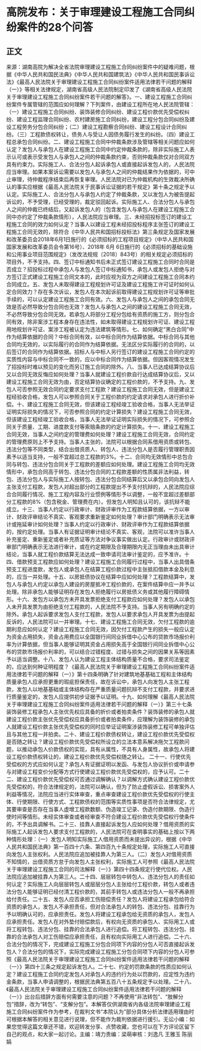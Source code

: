 # 高院发布：关于审理建设工程施工合同纠纷案件的28个问答
## 正文
来源：湖南高院为解决全省法院审理建设工程施工合同纠纷案件中的疑难问题，根据《中华人民共和国民法典》《中华人民共和国建筑法》《中华人民共和国民事诉讼法》《最高人民法院关于审理建设工程施工合同纠纷案件适用法律若干问题的解释（一）》等相关法律规定，湖南省高级人民法院制定印发了《湖南省高级人民法院关于审理建设工程施工合同纠纷案件若干问题的解答》。一、建设工程施工合同纠纷案件专属管辖的范围应如何理解？下列案件，由建设工程所在地人民法院管辖：（一）建设工程施工合同纠纷、装饰装修合同纠纷、建设工程价款优先受偿权纠纷、建设工程监理合同纠纷、农村建房施工合同纠纷，建设工程分包合同纠纷及建设工程劳务分包合同纠纷；（二）建设工程勘察合同纠纷、建设工程设计合同纠纷。（三）工程款债权转让，债务人与受让人因债务履行发生的纠纷。（四）建设工程总承包合同纠纷。二、建设工程施工合同中仲裁条款涉及管辖等相关问题应如何认定？发包人与承包人在建设工程施工合同中约定仲裁条款的，除非实际施工人表示认可或表示受发包人与承包人之间的仲裁条款约束，否则仲裁条款仅对合同双方具有约束力。实际施工人、合法分包人起诉承包人或直接起诉发包人的，人民法院应当审理。如果本案诉讼需要以发包人与承包人之间的仲裁结果作为依据的，可中止审理，待仲裁程序结束后再恢复审理。人民法院对已为仲裁机构的生效裁决所确认的事实应根据《最高人民法院关于民事诉讼证据的若干规定》第十条之规定予以认定。实际施工人、合法分包人与承包人约定了仲裁条款，又以发包人为被告提起诉讼的，不予受理，已经受理的，裁定驳回起诉。实际施工人、合法分包人与承包人之间的仲裁已终结后，又起诉发包人的（包含发包人与承包人在建设工程施工合同中亦约定了仲裁条款情形），人民法院应当审理。三、未经招投标签订的建设工程施工合同的效力如何认定？当事人以建设工程未经招投标程序主张签订的建设工程施工合同无效的，除符合《中华人民共和国招标投标法》第三条规定及国家发展和改革委员会2018年6月1日施行的《必须招标的工程项目规定》（中华人民共和国国家发展和改革委员会令第16号）、2018年 6月 6日施行的《必须招标的基础设施和公用事业项目范围规定》（发改法规规〔2018〕843号）的相关规定必须招标的项目外，不予支持。四、签订中标通知书后未正式签订建设工程施工合同时合同是否成立？招投标过程中承包人与发包人签订中标通知书，承包人或发包人拒绝与对方签订正式建设工程施工合同文本的，此时应视为双方之间建设工程施工合同本约合同成立。五、发包人未取得建设工程规划许可证及建设工程施工许可证时如何认定合同效力？存在多次诉讼，发包人在本次起诉前取得建设工程规划许可证等审批手续的，可以认定建设工程施工合同有效。六、发包人与承包人之间的承包合同无效是否必然导致分包合同也无效？发包人与承包人之间的建设工程施工合同无效，不必然导致分包合同无效。若承包人将部分工程分包给有资质的施工方，则分包合同有效，除非案涉工程本身存在违法性，如未取得建设工程规划许可证、建设工程用地规划许可证、案涉工程被认定为违法建筑等情形。七、如何确定“黑白合同”中作为结算依据的合同？中标合同有效，以中标合同作为结算依据。中标合同与其他合同均无效的，以实际履行的合同作为结算依据。无法区分实际履行的合同的，以后签订的合同作为结算依据。招标人与中标人另行签订的建设工程施工合同约定的实质性内容与中标合同不一致的，应以中标合同作为结算依据。但因客观情况发生了招投标时难以预见的变化而另订施工合同的除外。八、当事人已达成结算协议后又以合同无效反悔应如何处理？当事人就建设工程价款自行达成结算协议后，又以建设工程施工合同无效为由，否定结算协议确定的工程价款的，不予支持。九、发包人可否参照无效合同约定要求支付工程款？建设工程施工合同无效，但是建设工程经验收合格，发包人可以参照合同关于工程价款的约定请求对承包人进行折价补偿。十、建设工程施工合同无效，但该建设工程经竣工验收合格，当事人无法举证证明实际损失的情况下，可否参照合同的约定计算损失？建设工程施工合同无效，但该建设工程经竣工验收合格，当事人无法举证证明实际损失的情况下，可参照合同关于质量、工期、进度款支付等索赔条款的约定计算损失。十一、建设工程施工合同无效，当事人之间约定的管理费如何处理？建设工程施工合同无效，合同约定的管理费原则上不予支持。当事人主张的，法院可以根据合同系借用资质或转包、违法分包等不同类型，结合出借资质人、转包人、违法分包人是否履行管理职责因素予以适当支持，一般不宜超过总工程款的3%。十二、合同均无效情形中总包合同与转包、违法分包合同关于工程款的差额应如何处理。建设工程施工合同均无效情形中，承包合同高于转包、违法分包合同的工程款差额的性质属非法利益，转包、违法分包人与实际施工人按转包、违法分包合同结算后又以承包合同向发包人主张支付工程款，发包人对超出部分的工程款提出不予支付抗辩的，人民法院应综合合同履行情况、施工工程内容及行业惯例等情形予以调整，一般不宜超过差额部分工程款的8%（包含税金、管理费在内）。但发包人明知且认可的，该抗辩不能成立。十三、当事人约定以行政审计、财政评审作为工程款结算依据，一方以审计、财政评审结论不真实、客观要求重新鉴定如何处理？审计部门明确表示无法审计或拖延审计如何处理？当事人约定以行政审计、财政评审作为工程款结算依据的，按约定处理。当事人有证据证明审计结论不真实、客观，法院可以准许当事人补充鉴定、重新鉴定或者补充质证等方法对争议事实做出认定。行政审计或财政评审部门明确表示无法进行审计，或在约定期限及合理期限内无正当理由未出具审计结论，当事人就工程价款结算无法达成一致申请司法审计鉴定的，应予准许。十四、借款预支工程款应如何处理？建设工程施工合同履行过程中，当事人出具借条预支工程进度款，发包人或承包人在结算工程价款过程中主张抵扣借款本金及利息的，应当一并处理。十五、以房抵债协议在结算中应如何处理？工程款结算中，发包人与承包人约定以承包人建设的房屋抵冲工程价款的，在案件结算中应一并予以处理。除非承包人能够证明存在发包人拒绝履行以房抵债义务或其他履行障碍情形。十六、发包方以承包方未开具发票拒绝支付工程款应如何处理？发包人以承包人未开具发票为由拒绝支付工程款的，人民法院不予支持。当事人另有明确约定的除外。承包人起诉要求发包人支付工程款，发包人以要求承包人开具发票为由提起反诉的，人民法院可以一并审理。十七、建设工程施工合同无效，欠付工程款的逾期利息应如何认定？建设工程施工合同无效，因欠付工程款产生的损失一般应认定为资金占用损失，资金占用费应以全国银行间同业拆借中心公布的贷款市场报价利率为计算依据，但当事人能够证明其资金占用损失高于全国银行间同业拆借中心公布的贷款市场报价利率的，可以结合过错程度、过错与损失之间的因果关系等因素予以适当调整。十八、发包人认为建设工程主体结构质量不合格，要求司法鉴定的，应达到何种证明程度？《最高人民法院关于审理建设工程施工合同纠纷案件适用法律若干问题的解释（一）》第十四条明确了针对建筑地基基础工程和主体结构质量承包人应承担更重的瑕疵担保责任，故在诉讼中，承包人向发包人主张工程款，发包人以地基基础或主体结构存在严重质量问题抗辩不支付工程款，并要求进行质量鉴定的，发包人应提供初步证据予以证明。十九、如何理解《最高人民法院关于审理建设工程施工合同纠纷案件适用法律若干问题的解释（一）》第三十七条装饰装修工程承包人主张优先权应具备的折价或者拍卖条件？装饰装修的承包人就建设工程价款主张优先受偿权应具备折价或者拍卖条件，应理解为装饰装修的承包人就建设工程价款主张优先受偿权的同时应举证证明案涉装饰装修工程可单独评估且与其他工程一并拍卖。二十、建设工程价款债权转让，建设工程价款优先受偿权是否随之转让？建设工程价款优先受偿权所设立的立法本意系解决拖欠工程款问题，以推动承包人价款债权的实现，具有从属性，不具有人身属性，故承包人将建设工程价款债权转让的，建设工程价款优先受偿权随之转让。 二十一、行使优先受偿权的方式应如何认定？承包人有证据证明以发函、与发包人协议折价或申请参与对建设工程变价分配等方式行使建设工程价款优先受偿权的，应予认可。二十二、建设工程价款优先受偿权可否通过调解确认？以调解方式确认建设工程价款优先受偿权的，符合法律规定的，法院可以确认，但为了防止虚假诉讼、损害案外人利益等情况，法院应当进行实体审查，重点审查建设工程价款优先受偿权的行使主体、行使期限、行使方式、工程款债权的范围等实质性事项是否符合法律规定，尤其要审查是否存在当事人虚增工程款数额、伪造竣工记录、伪造付款期限、伪造行使时间等情形。未经实体审查或者经审查不符合建设工程价款优先受偿权行使条件的，不予出具调解书。二十三、挂靠人直接起诉发包人应如何处理？借用资质的实际施工人起诉发包人要求支付工程款的，人民法院可在查明事实的基础上按以下两种情形处理：（一）发包人明知实际施工人借用资质而未提出异议的，根据《中华人民共和国民法典》第一百四十六条、第四百九十条规定处理，实际施工人可直接向发包人主张权利。人民法院应追加被挂靠人为第三人。（二）发包人对借用资质不知情的，出借资质方怠于向发包人主张权利，实际施工人可参照《最高人民法院关于审理建设工程施工合同的司法解释（一）》第四十四条规定行使代位权。人民法院应追加被挂靠人为第三人。二十四、层层转包中转包人、违法分包人的责任如何认定？实际施工人向层层转包人或层层分包人主张给付工程价款，转包人或者违法分包人能够证明已经付清工程价款的，其前手转包人或违法分包人一般不再承担给付责任。二十五、发包人应否承担工伤赔偿责任？发包人将建设工程承包给符合资质的承包人，发包人不承担责任，但对合法承包人的转包、违法分包、挂靠行为予以明确认可的，应承担责任。发包人将建设工程承包给无资质的承包人，发包人应承担责任。发包人在对外垫付赔偿款后，有权向无资质的承包人、实际用工人或将工程转包、违法分包、挂靠的合法承包人进行追偿。将工程转包、违法分包、挂靠的合法承包人对工伤赔偿应承担责任，且有权向实际用工人进行追偿。二十六、合法分包的情况下，完成建设工程施工分包合同项下内容的分包人可否直接起诉发包人？合法分包的情况下，实际完成建设工程施工分包合同项下内容的分包人可参照《最高人民法院关于审理建设工程施工合同纠纷案件适用法律若干问题的解释（一）》第四十三条之规定起诉发包人。二十七、约定的罚款条款的性质应如何认定？建设工程施工合同约定发包人对承包人的违约行为处以罚款的，应定性为违约金条款，当事人申请调整的，根据民法典第五百八十五条规定予以处理。二十八、《最高人民法院关于审理建设工程施工合同纠纷案件适用法律若干问题的解释（一）》出台后措辞方面有何需要注意的问题？不再使用“非法转包”、“肢解分包”措辞，改为“转包”、“支解分包”。本解答仅供湖南省内各级法院审理建设工程施工合同纠纷案件作为参考，在裁判文书“本院认为”部分具体分析法律适用理由时可根据本解答的相关意见进行说理，但不能作为裁判依据进行援引。无讼小编：如果您觉得这篇文章还不错，欢迎转发分享、点赞收藏，您也可以在下方评论区留下自己的观点，和大家一起讨论。主编：靖力责编：梁萌审核：刘逸凡 王雅玉 陈丽娟